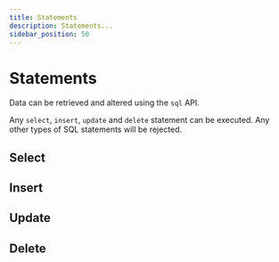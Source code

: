```yaml
---
title: Statements
description: Statements...
sidebar_position: 50
---
```



# Statements

Data can be retrieved and altered using the `sql` API.

Any `select`, `insert`, `update` and `delete` statement can be executed. Any other types of SQL statements will be rejected.

## Select

## Insert

## Update

## Delete
